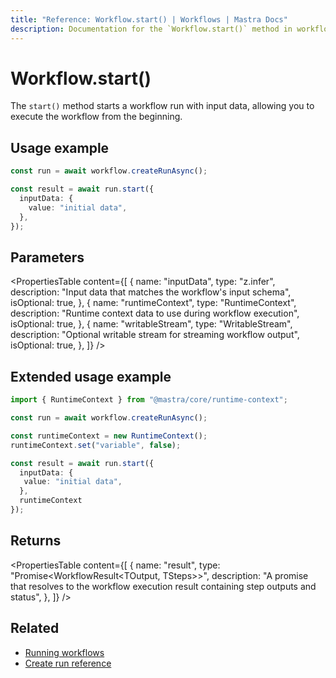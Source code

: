 ```yaml
---
title: "Reference: Workflow.start() | Workflows | Mastra Docs"
description: Documentation for the `Workflow.start()` method in workflows, which starts a workflow run with input data.
---
```


# Workflow.start()

The `start()` method starts a workflow run with input data, allowing you to execute the workflow from the beginning.

## Usage example

```typescript
const run = await workflow.createRunAsync();

const result = await run.start({
  inputData: {
    value: "initial data",
  },
});
```

## Parameters

<PropertiesTable
  content={[
    {
      name: "inputData",
      type: "z.infer<TInput>",
      description: "Input data that matches the workflow's input schema",
      isOptional: true,
    },
    {
      name: "runtimeContext",
      type: "RuntimeContext",
      description: "Runtime context data to use during workflow execution",
      isOptional: true,
    },
    {
      name: "writableStream",
      type: "WritableStream<ChunkType>",
      description: "Optional writable stream for streaming workflow output",
      isOptional: true,
    },
  ]}
/>

## Extended usage example

```typescript showLineNumbers copy
import { RuntimeContext } from "@mastra/core/runtime-context";

const run = await workflow.createRunAsync();

const runtimeContext = new RuntimeContext();
runtimeContext.set("variable", false);

const result = await run.start({
  inputData: {
   value: "initial data",
  },
  runtimeContext
});
```

## Returns

<PropertiesTable
  content={[
    {
      name: "result",
      type: "Promise<WorkflowResult<TOutput, TSteps>>",
      description: "A promise that resolves to the workflow execution result containing step outputs and status",
    },
  ]}
/>

## Related

- [Running workflows](../../docs/workflows/overview.mdx#running-workflows)
- [Create run reference](./create-run.mdx)
